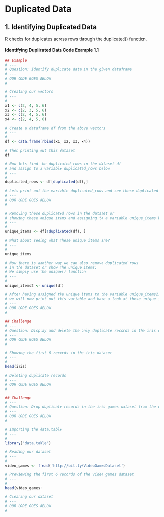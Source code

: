 
# Duplicated Data

## 1. Identifying Duplicated Data

R checks for duplicates across rows through the duplicated() function. 

#### Identifying Duplicated Data Code Example 1.1


```R
## Example 
# ---
# Question: Identify duplicate data in the given dataframe
# ---
# OUR CODE GOES BELOW
# 

# Creating our vectors
# ---
# 
x1 <- c(2, 4, 5, 6)
x2 <- c(2, 3, 5, 6)
x3 <- c(2, 4, 5, 6)
x4 <- c(2, 4, 5, 6)

# Create a dataframe df from the above vectors
# ---
#
df <- data.frame(rbind(x1, x2, x3, x4))

# Then printing out this dataset 
df


```


```R
# Now lets find the duplicated rows in the dataset df 
# and assign to a variable duplicated_rows below
# ---
# 
duplicated_rows <- df[duplicated(df),]

# Lets print out the variable duplicated_rows and see these duplicated rows 
# ---
# OUR CODE GOES BELOW
#


```


```R
# Removing these duplicated rows in the dataset or 
# showing these unique items and assigning to a variable unique_items below
# ---
#
unique_items <- df[!duplicated(df), ]

# What about seeing what these unique items are?
# ---
#
unique_items


```


```R
# Now there is another way we can also remove duplicated rows 
# in the dataset or show the unique items;
# We simply use the unique() function
# ---
#
unique_items2 <- unique(df)

# After having assigned the unique items to the variable unique_items2, 
# we will now print out this variable and have a look at these unique items 
# ---
# OUR CODE GOES BELOW
# 


```


```R
## Challenge 
# ---
# Question: Display and delete the only duplicate records in the iris dataset below:
# ---
# OUR CODE GOES BELOW 
# 

# Showing the first 6 records in the iris dataset
# ---
# 
head(iris)

# Deleting duplicate records
# ---
# OUR CODE GOES BELOW 
# 


```


```r
## Challenge 
# ---
# Question: Drop duplicate records in the iris games dataset from the url 
# ---
# OUR CODE GOES BELOW
# 

# Importing the data.table
# ---
# 
library("data.table")

# Reading our dataset
# ---
# 
video_games <- fread('http://bit.ly/VideoGamesDataset')

# Previewing the first 6 records of the video games dataset
# ---
# 
head(video_games)

# Cleaning our dataset 
# ---
# OUR CODE GOES BELOW
# 


```
